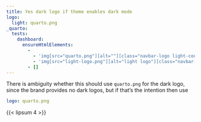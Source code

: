 ```yaml
---
title: Yes dark logo if theme enables dark mode
logo:
  light: quarto.png
_quarto:
  tests:
    dashboard:
      ensureHtmlElements:
        -
          - 'img[src="quarto.png"][alt=""][class="navbar-logo light-content d-inline-block"]'
          - 'img[src="light-logo.png"][alt="light logo"][class="navbar-logo dark-content d-inline-block"]'
        - []
---
```



There is ambiguity whether this should use `quarto.png` for the dark logo, since
the brand provides no dark logos, but if that's the intention then use

```yaml
logo: quarto.png
```


{{< lipsum 4 >}}